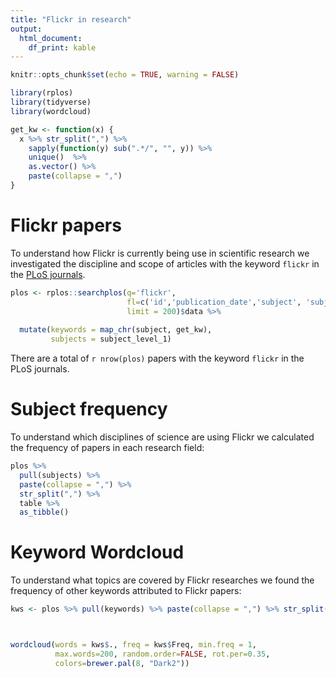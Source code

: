 ```yaml
---
title: "Flickr in research"
output: 
  html_document: 
    df_print: kable
---
```


```r
knitr::opts_chunk$set(echo = TRUE, warning = FALSE)

library(rplos)
library(tidyverse)
library(wordcloud)

get_kw <- function(x) {
  x %>% str_split(",") %>% 
    sapply(function(y) sub(".*/", "", y)) %>% 
    unique()  %>% 
    as.vector() %>% 
    paste(collapse = ",")
}
```

# Flickr papers

To understand how Flickr is currently being use in scientific research we investigated the discipline and scope of articles with the keyword `flickr` in the [PLoS journals](https://www.plos.org/).

```r
plos <- rplos::searchplos(q='flickr', 
                          fl=c('id','publication_date','subject', 'subject_level_1'),
                          limit = 200)$data %>% 
  
  mutate(keywords = map_chr(subject, get_kw),
         subjects = subject_level_1)
```

There are a total of `r nrow(plos)` papers with the keyword `flickr` in the PLoS journals. 

# Subject frequency

To understand which disciplines of science are using Flickr we calculated the frequency of papers in each research field:

```r
plos %>% 
  pull(subjects) %>% 
  paste(collapse = ",") %>% 
  str_split(",") %>% 
  table %>% 
  as_tibble()
```


# Keyword Wordcloud

To understand what topics are covered by Flickr researches we found the frequency of other keywords attributed to Flickr papers:

```r
kws <- plos %>% pull(keywords) %>% paste(collapse = ",") %>% str_split(",") %>% table %>% as.data.frame



wordcloud(words = kws$., freq = kws$Freq, min.freq = 1,
          max.words=200, random.order=FALSE, rot.per=0.35, 
          colors=brewer.pal(8, "Dark2"))

```





